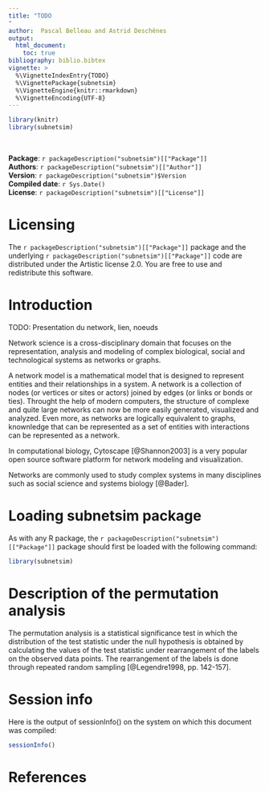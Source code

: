 ```yaml
---
title: "TODO
"
author:  Pascal Belleau and Astrid Deschênes
output:
  html_document:
    toc: true
bibliography: biblio.bibtex
vignette: >
  %\VignetteIndexEntry{TODO}
  %\VignettePackage{subnetsim}
  %\VignetteEngine{knitr::rmarkdown}
  %\VignetteEncoding{UTF-8}
---
```


```r
library(knitr)
library(subnetsim)
```

<br />

**Package**: `r packageDescription("subnetsim")[["Package"]]` <br />
**Authors**: `r packageDescription("subnetsim")[["Author"]]` <br />
**Version**: `r packageDescription("subnetsim")$Version` <br />
**Compiled date**: `r Sys.Date()` <br />
**License**: `r packageDescription("subnetsim")[["License"]]` <br />


# Licensing 

The `r packageDescription("subnetsim")[["Package"]]` package and the underlying 
`r packageDescription("subnetsim")[["Package"]]` code 
are distributed under the Artistic license 2.0. You are free to use and 
redistribute this software.


# Introduction

TODO: Presentation du network, lien, noeuds

Network science is a cross-disciplinary domain that focuses on the representation, analysis and modeling of complex biological, social and technological systems as networks or graphs.

A network model is a mathematical model that is designed to represent entities and their relationships in a system. A network is a collection of nodes (or vertices or sites or actors) joined by edges (or links or bonds or ties). Throught the help of modern computers, the structure of complexe and quite large networks can now be more easily generated, visualized and analyzed. Even more, as networks are logically equivalent to graphs, knownledge that can be represented as a set of entities with interactions can be represented as a network.

In computational biology, Cytoscape [@Shannon2003] is a very popular open source software platform for network modeling and visualization.  

Networks are commonly used to study complex systems in many disciplines such as social science and systems biology [@Bader].

# Loading subnetsim package

As with any R package, the `r packageDescription("subnetsim")[["Package"]]` package should 
first be loaded with the following command:

```r
library(subnetsim)
```


# Description of the permutation analysis

The permutation analysis is a statistical significance test in which 
the distribution of the test statistic under the null hypothesis is obtained 
by calculating the values of the test statistic under rearrangement of 
the labels on the observed data points. The rearrangement of the labels is 
done through repeated random sampling [@Legendre1998, pp. 142-157]. 


# Session info

Here is the output of sessionInfo() on the system on which this document 
was compiled:

```r
sessionInfo()
```


# References

